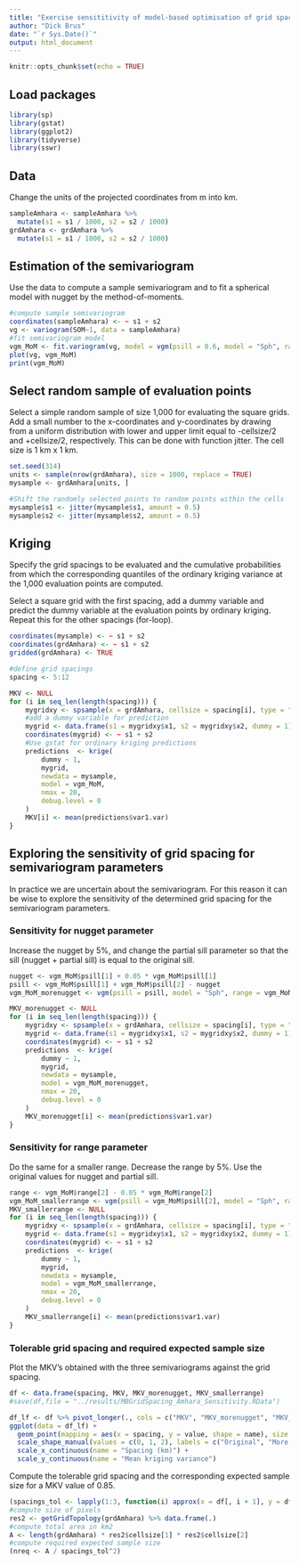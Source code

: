 ```yaml
---
title: "Exercise sensititivity of model-based optimisation of grid spacing to semivariogram parameters."
author: "Dick Brus"
date: "`r Sys.Date()`"
output: html_document
---
```


```r
knitr::opts_chunk$set(echo = TRUE)
```

## Load packages

```r
library(sp)
library(gstat)
library(ggplot2)
library(tidyverse)
library(sswr)
```

## Data

Change the units of the projected coordinates from m into km.

```r
sampleAmhara <- sampleAmhara %>%
  mutate(s1 = s1 / 1000, s2 = s2 / 1000)
grdAmhara <- grdAmhara %>%
  mutate(s1 = s1 / 1000, s2 = s2 / 1000)
```

## Estimation of the semivariogram

Use the data to compute a sample semivariogram and to fit a spherical model with nugget by the method-of-moments.

```r
#compute sample semivariogram
coordinates(sampleAmhara) <- ~ s1 + s2
vg <- variogram(SOM~1, data = sampleAmhara)
#fit semivariogram model
vgm_MoM <- fit.variogram(vg, model = vgm(psill = 0.6, model = "Sph", range = 40, nugget = 0.6))
plot(vg, vgm_MoM)
print(vgm_MoM)
```

## Select random sample of evaluation points

Select a simple random sample of size 1,000 for evaluating the square grids. Add a small number to the x-coordinates and y-coordinates by drawing from a uniform distribution with lower and upper limit equal to -cellsize/2 and +cellsize/2, respectively. This can be done with function jitter. The cell size is 1 km x 1 km.

```r
set.seed(314)
units <- sample(nrow(grdAmhara), size = 1000, replace = TRUE)
mysample <- grdAmhara[units, ]

#Shift the randomly selected points to random points within the cells
mysample$s1 <- jitter(mysample$s1, amount = 0.5)
mysample$s2 <- jitter(mysample$s2, amount = 0.5)
```

## Kriging

Specify the grid spacings to be evaluated and the cumulative probabilities from which the corresponding quantiles of the ordinary kriging variance at the 1,000 evaluation points are computed. 

Select a square grid with the first spacing, add a dummy variable and predict the dummy variable at the evaluation points by ordinary kriging.  Repeat this for the other spacings (for-loop).

```r
coordinates(mysample) <- ~ s1 + s2
coordinates(grdAmhara) <- ~ s1 + s2
gridded(grdAmhara) <- TRUE

#define grid spacings
spacing <- 5:12

MKV <- NULL
for (i in seq_len(length(spacing))) {
    mygridxy <- spsample(x = grdAmhara, cellsize = spacing[i], type = "regular", offset = c(0.5, 0.5))
    #add a dummy variable for prediction
    mygrid <- data.frame(s1 = mygridxy$x1, s2 = mygridxy$x2, dummy = 1)
    coordinates(mygrid) <- ~ s1 + s2
    #Use gstat for ordinary kriging predictions
    predictions  <- krige(
        dummy ~ 1,
        mygrid,
        newdata = mysample,
        model = vgm_MoM,
        nmax = 20,
        debug.level = 0
    )
    MKV[i] <- mean(predictions$var1.var)
}
```


## Exploring the sensitivity of grid spacing for semivariogram parameters

In practice we are uncertain about the semivariogram. For this reason it can be wise to explore the sensitivity of the determined grid spacing for the semivariogram parameters. 

### Sensitivity for nugget parameter

Increase the nugget by 5\%, and change the partial sill parameter so that the sill (nugget + partial sill) is equal to the original sill. 

```r
nugget <- vgm_MoM$psill[1] + 0.05 * vgm_MoM$psill[1]
psill <- vgm_MoM$psill[1] + vgm_MoM$psill[2] - nugget
vgm_MoM_morenugget <- vgm(psill = psill, model = "Sph", range = vgm_MoM$range[2], nugget = nugget)

MKV_morenugget <- NULL
for (i in seq_len(length(spacing))) {
    mygridxy <- spsample(x = grdAmhara, cellsize = spacing[i], type = "regular", offset = c(0.5, 0.5))
    mygrid <- data.frame(s1 = mygridxy$x1, s2 = mygridxy$x2, dummy = 1)
    coordinates(mygrid) <- ~ s1 + s2
    predictions  <- krige(
        dummy ~ 1,
        mygrid,
        newdata = mysample,
        model = vgm_MoM_morenugget,
        nmax = 20,
        debug.level = 0
    )
    MKV_morenugget[i] <- mean(predictions$var1.var)
}
```

### Sensitivity for range parameter

Do the same for a smaller range. Decrease the range by 5\%. Use the original values for nugget and partial sill.

```r
range <- vgm_MoM$range[2] - 0.05 * vgm_MoM$range[2]
vgm_MoM_smallerrange <- vgm(psill = vgm_MoM$psill[2], model = "Sph", range = 30, nugget = vgm_MoM$psill[1])
MKV_smallerrange <- NULL
for (i in seq_len(length(spacing))) {
    mygridxy <- spsample(x = grdAmhara, cellsize = spacing[i], type = "regular", offset = c(0.5, 0.5))
    mygrid <- data.frame(s1 = mygridxy$x1, s2 = mygridxy$x2, dummy = 1)
    coordinates(mygrid) <- ~ s1 + s2
    predictions  <- krige(
        dummy ~ 1,
        mygrid,
        newdata = mysample,
        model = vgm_MoM_smallerrange,
        nmax = 20,
        debug.level = 0
    )
    MKV_smallerrange[i] <- mean(predictions$var1.var)
}
```


### Tolerable grid spacing and required expected sample size

Plot the MKV's obtained  with the three semivariograms against the grid spacing. 

```r
df <- data.frame(spacing, MKV, MKV_morenugget, MKV_smallerrange)
#save(df,file = "../results/MBGridSpacing_Amhara_Sensitivity.RData")

df_lf <- df %>% pivot_longer(., cols = c("MKV", "MKV_morenugget", "MKV_smallerrange"))
ggplot(data = df_lf) +
  geom_point(mapping = aes(x = spacing, y = value, shape = name), size = 3) +
  scale_shape_manual(values = c(0, 1, 2), labels = c("Original", "More nugget", "Smaller range"), name = "Semivariogram") +
  scale_x_continuous(name = "Spacing (km)") +
  scale_y_continuous(name = "Mean kriging variance")
```

Compute the tolerable grid spacing and the corresponding expected sample size for a MKV value of 0.85.

```r
(spacings_tol <- lapply(1:3, function(i) approx(x = df[, i + 1], y = df$spacing, xout = 0.85)$y) %>% as.numeric(.))
#compute size of pixels
res2 <- getGridTopology(grdAmhara) %>% data.frame(.)
#compute total area in km2
A <- length(grdAmhara) * res2$cellsize[1] * res2$cellsize[2]
#compute required expected sample size
(nreq <- A / spacings_tol^2)
```

